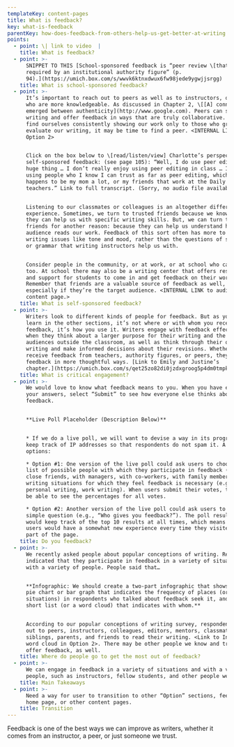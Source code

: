 ```yaml
---
templateKey: content-pages
title: What is feedback?
key: what-is-feedback
parentKey: how-does-feedback-from-others-help-us-get-better-at-writing
points:
  - point: \| link to video  |
    title: What is feedback?
  - point: >-
      SNIPPET TO THIS [School-sponsored feedback is “peer review \[that is]
      required by an institutional authority figure” (p.
      94).](https://umich.box.com/s/wwvk6ktnxdwux6fw98jede9ygwjjsrgg)
    title: What is school-sponsored feedback?
  - point: >-
      It’s important to reach out to peers as well as to instructors, or those
      who are more knowledgeable. As discussed in Chapter 2, \[[A] connection
      emerged between authenticity](http://www.google.com). Peers can see our
      writing and offer feedback in ways that are truly collaborative. If we
      find ourselves consistently showing our work only to those who grade or
      evaluate our writing, it may be time to find a peer. <INTERNAL LINK to
      Option 2>


      Click on the box below to \[read/listen/view] Charlotte’s perspective on
      self-sponsored feedback: (see page 105): “Well, I do use peer editing as a
      huge thing … I don’t really enjoy using peer editing in class … I like
      using people who I know I can trust as far as peer editing, which usually
      happens to be my mom a lot, or my friends that work at the Daily or past
      teachers.” Link to full transcript. (Sorry, no audio file available.) 


      Listening to our classmates or colleagues is an altogether different
      experience. Sometimes, we turn to trusted friends because we know that
      they can help us with specific writing skills. But, we can turn to our
      friends for another reason: because they can help us understand how an
      audience reads our work. Feedback of this sort often has more to do with
      writing issues like tone and mood, rather than the questions of structure
      or grammar that writing instructors help us with.


      Consider people in the community, or at work, or at school who can help
      too. At school there may also be a writing center that offers resources
      and support for students to come in and get feedback on their work.
      Remember that friends are a valuable source of feedback as well,
      especially if they’re the target audience. <INTERNAL LINK to audience
      content page.>
    title: What is self-sponsored feedback?
  - point: >-
      Writers look to different kinds of people for feedback. But as you’ll
      learn in the other sections, it’s not where or with whom you receive
      feedback, it’s how you use it. Writers engage with feedback effectively
      when they think about a larger purpose for their writing and the various
      audiences outside the classroom, as well as think through their own
      writing and make informed decisions about their revisions. Whether writers
      receive feedback from teachers, authority figures, or peers, they can use
      feedback in more thoughtful ways. [Link to Emily and Justine’s
      chapter.](https://umich.box.com/s/qet25zo82di0jzdxgroog5p4dm0tmpkb)
    title: What is critical engagement?
  - point: >-
      We would love to know what feedback means to you. When you have entered
      your answers, select “Submit” to see how everyone else thinks about
      feedback.


      **Live Poll Placeholder (Description Below)**


      * If we do a live poll, we will want to devise a way in its programming to
      keep track of IP addresses so that respondents do not spam it. A couple of
      options:

      * Option #1: One version of the live poll could ask users to choose from a
      list of possible people with which they participate in feedback (e.g. with
      close friends, with managers, with co-workers, with family members), or
      writing situations for which they feel feedback is necessary (e.g.,
      personal writing, work writing). When users submit their votes, they will
      be able to see the percentages for all votes.

      * Option #2: Another version of the live poll could ask users to answer a
      simple question (e.g., “Who gives you feedback?”). The poll results, then,
      would keep track of the top 10 results at all times, which means that
      users would have a somewhat new experience every time they visited this
      part of the page.
    title: Do you feedback?
  - point: >-
      We recently asked people about popular conceptions of writing. Respondents
      indicated that they participate in feedback in a variety of situations
      with a variety of people. People said that…


      **Infographic: We should create a two-part infographic that shows (1) a
      pie chart or bar graph that indicates the frequency of places (or
      situations) in respondents who talked about feedback seek it, and (2) a
      short list (or a word cloud) that indicates with whom.**


      According to our popular conceptions of writing survey, respondents reach
      out to peers, instructors, colleagues, editors, mentors, classmates,
      siblings, parents, and friends to read their writing. <Link to Infographic
      word cloud in Option 2>. There may be other people we know and trust to
      offer feedback, as well.
    title: Where do people go to get the most out of feedback?
  - point: >-
      We can engage in feedback in a variety of situations and with a variety of
      people, such as instructors, fellow students, and other people we trust.
    title: Main Takeaways
  - point: >-
      Need a way for user to transition to other “Option” sections, feedback
      home page, or other content pages.
    title: Transition
---
```

Feedback is one of the best ways we can improve as writers, whether it comes from an instructor, a peer, or just someone we trust.
